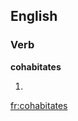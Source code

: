 
==English==

===Verb===
'''cohabitates'''

# {{third-person singular of|[[cohabitate]]}}

[[fr:cohabitates]]